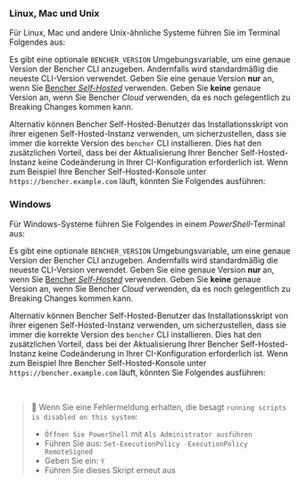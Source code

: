 
### Linux, Mac und Unix
Für Linux, Mac und andere Unix-ähnliche Systeme führen Sie im Terminal Folgendes aus:

<CliUnixScript />

Es gibt eine optionale `BENCHER_VERSION` Umgebungsvariable, um eine genaue Version der Bencher CLI anzugeben.
Andernfalls wird standardmäßig die neueste CLI-Version verwendet.
Geben Sie eine genaue Version __nur__ an, wenn Sie [Bencher *Self-Hosted*][bencher self hosted] verwenden.
Geben Sie __keine__ genaue Version an, wenn Sie Bencher *Cloud* verwenden, da es noch gelegentlich zu Breaking Changes kommen kann.

<CliUnixScriptVersion />

Alternativ können Bencher Self-Hosted-Benutzer das Installationsskript von ihrer eigenen Self-Hosted-Instanz verwenden,
um sicherzustellen, dass sie immer die korrekte Version des `bencher` CLI installieren.
Dies hat den zusätzlichen Vorteil, dass bei der Aktualisierung Ihrer Bencher Self-Hosted-Instanz keine Codeänderung in Ihrer CI-Konfiguration erforderlich ist.
Wenn zum Beispiel Ihre Bencher Self-Hosted-Konsole unter `https://bencher.example.com` läuft,
könnten Sie Folgendes ausführen:

<CliUnixSelfHosted />

### Windows
Für Windows-Systeme führen Sie Folgendes in einem _PowerShell_-Terminal aus:

<CliWindowsScript />

Es gibt eine optionale `BENCHER_VERSION` Umgebungsvariable, um eine genaue Version der Bencher CLI anzugeben.
Andernfalls wird standardmäßig die neueste CLI-Version verwendet.
Geben Sie eine genaue Version __nur__ an, wenn Sie [Bencher *Self-Hosted*][bencher self hosted] verwenden.
Geben Sie __keine__ genaue Version an, wenn Sie Bencher *Cloud* verwenden, da es noch gelegentlich zu Breaking Changes kommen kann.

<CliWindowsScriptVersion />

Alternativ können Bencher Self-Hosted-Benutzer das Installationsskript von ihrer eigenen Self-Hosted-Instanz verwenden,
um sicherzustellen, dass sie immer die korrekte Version des `bencher` CLI installieren.
Dies hat den zusätzlichen Vorteil, dass bei der Aktualisierung Ihrer Bencher Self-Hosted-Instanz keine Codeänderung in Ihrer CI-Konfiguration erforderlich ist.
Wenn zum Beispiel Ihre Bencher Self-Hosted-Konsole unter `https://bencher.example.com` läuft,
könnten Sie Folgendes ausführen:

<CliWindowsSelfHosted />

<br />

> 🐰 Wenn Sie eine Fehlermeldung erhalten, die besagt `running scripts is disabled on this system`:
> - `Öffnen Sie PowerShell` mit `Als Administrator ausführen`
> - Führen Sie aus: `Set-ExecutionPolicy -ExecutionPolicy RemoteSigned`
> - Geben Sie ein: `Y`
> - Führen Sie dieses Skript erneut aus

[bencher self hosted]: /de/docs/explanation/bencher-self-hosted/